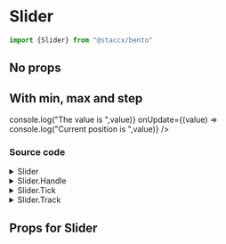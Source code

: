 
<Meta title="Components|Forms/Slider" component={Slider}/>


# Slider


```javascript
import {Slider} from "@staccx/bento"
```

## No props

<Preview>
  <Story name="Standard">
    <Slider />
  </Story>
</Preview>


## With min, max and step
<Preview>
  <Story name="Props">
    <Slider min={0} max={500} step={50} defaultValue={250} onChange={(value) => console.log("The value is ",value)} onUpdate={(value) => console.log("Current position is ",value)} />
  </Story>
</Preview>

### Source code

<details><summary>Slider</summary>
<p>

```bash

/**
 * @class Slider
 */

import React, { useState, useEffect } from "react"
import PropTypes from "prop-types"
import styled from "styled-components"
import {
  Slider as CompoundSlider,
  Rail,
  Handles,
  Tracks
} from "react-compound-slider"
import { applyVariants, spacing, color } from "../../../../theming"
import Handle from "./Slider.Handle"
import Track from "./Slider.Track"
import themeProps from "./Slider.themeProps"
import { componentCreateFactory } from "../../../../theming/utils/createVariantsFunctionFactory"

const Slider = ({
  variant,
  min = 0,
  max = 100,
  step = 10,
  onFocus,
  onKeyDown,
  onBlur,
  onUpdate,
  onChange,
  onSlideStart,
  defaultValue = 0,
  value,
  ...restProps
}) => {
  const [values, setValues] = useState([value || defaultValue])
  const [update, setUpdate] = useState([defaultValue])

  const handleUpdate = value => {
    setUpdate(value)
    onUpdate && onUpdate(update[0])
  }

  const handleChange = value => {
    setValues(values)
    onChange && onChange(value[0])
  }

  const handleStart = values => {
    setValues(values)
    onSlideStart && onSlideStart(values[0])
  }

  useEffect(() => {
    setValues([value])
  }, [value])

  return (
    <Container>
      <StyledSlider
        mode={1}
        step={step}
        domain={[min, max]}
        onUpdate={handleUpdate}
        onChange={handleChange}
        onSlideStart={handleStart}
        values={values}
        variant={variant}
        {...restProps}
      >
        <Rail>{({ getRailProps }) => <StyledRail {...getRailProps()} />}</Rail>
        <Handles>
          {({ handles, getHandleProps }) => (
            <div className="slider-handles">
              {handles.map((handle, index) => {
                const {
                  onKeyDown: handleKeyDown,
                  ...restHandleProps
                } = getHandleProps(handle.id)
                return (
                  <StyledHandle
                    key={handle.id}
                    handle={handle}
                    domain={[min, max]}
                    getHandleProps={getHandleProps}
                    variant={variant}
                    onFocus={onFocus}
                    onBlur={onBlur}
                    {...restHandleProps}
                    tabIndex={index}
                    onKeyDown={e => {
                      if (onKeyDown) {
                        onKeyDown(e.keyCode)
                      }
                      handleKeyDown(e)
                    }}
                  />
                )
              })}
            </div>
          )}
        </Handles>
        <Tracks right={false}>
          {({ tracks, getTrackProps }) => (
            <StyledTracks variant={variant}>
              {tracks.map(({ id, source, target }) => (
                <Track
                  key={id}
                  source={source}
                  target={target}
                  getTrackProps={getTrackProps}
                  variant={variant}
                />
              ))}
            </StyledTracks>
          )}
        </Tracks>
      </StyledSlider>
    </Container>
  )
}

const Container = styled.div`
  height: ${spacing.medium};
  padding-top: ${spacing.tiny};
  width: 100%;
  ${applyVariants(themeProps.container)};
`

const StyledSlider = styled(CompoundSlider)`
  position: relative;
  width: 100%;
  ${applyVariants(themeProps.slider)};
`

const StyledRail = styled.div`
  position: absolute;
  width: 100%;
  height: 14px;
  border-radius: 7px;
  cursor: pointer;
  background-color: ${color.gray};
  ${applyVariants(themeProps.rail)};
`

const StyledHandle = styled(Handle)`
  ${applyVariants(themeProps.handle)};
`

const StyledTracks = styled.div`
  ${applyVariants(themeProps.tracks)};
`

Slider.propTypes = {
  className: PropTypes.string,
  min: PropTypes.number,
  max: PropTypes.number,
  step: PropTypes.number,
  defaultValue: PropTypes.number,
  onChange: PropTypes.func,
  onKeyDown: PropTypes.func
}
Slider.themeProps = themeProps
Slider.createVariants = componentCreateFactory(Slider)

/** @component */
export default Slider

```

</p>
</details>

<details><summary>Slider.Handle</summary>
<p>

```bash
/**
 * @class SliderHandle
 */

import React from "react"
import PropTypes from "prop-types"
import styled from "styled-components"
import { applyVariants, color, spacing } from "../../../../theming"
import themeProps from "./Slider.Handle.themeProps"
import { componentCreateFactory } from "../../../../theming/utils/createVariantsFunctionFactory"

const SliderHandle = ({
  className,
  domain: [min, max],
  handle: { id, value, percent },
  ...restProps
}) => (
  <HandleButton
    type="button"
    role="slider"
    className={className}
    aria-valuemin={min}
    aria-valuemax={max}
    aria-valuenow={value}
    percent={percent}
    {...restProps}
  />
)

const HandleButton = styled.button`
  position: absolute;
  left: ${p => p.percent}%;
  margin-left: -11px;
  margin-top: -6px;
  z-index: 2;
  width: ${spacing.medium};
  height: ${spacing.medium};
  cursor: pointer;
  border: 0;
  border-radius: 50%;
  box-shadow: 0px 2px 6px rgba(0, 0, 0, 0.15);
  background-color: ${color.white};
  border: 1px solid ${color.line};
  transition: box-shadow 0.2s ease;

  &:focus,
  &:active,
  &:hover {
    outline: 0;
    box-shadow: 0px 2px 3px rgba(0, 0, 0, 0.15);
  }

  ${applyVariants(themeProps.handle)};
`

SliderHandle.defaultProps = {
  className: ""
}

SliderHandle.propTypes = {
  className: PropTypes.string,
  domain: PropTypes.array.isRequired,
  handle: PropTypes.shape({
    id: PropTypes.string.isRequired,
    value: PropTypes.number.isRequired,
    percent: PropTypes.number.isRequired
  }).isRequired,
  getHandleProps: PropTypes.func.isRequired
}
SliderHandle.themeProps = themeProps
SliderHandle.createVariants = componentCreateFactory(SliderHandle)

/** @component */
export default SliderHandle

```

</p>
</details>

<details><summary>Slider.Tick</summary>
<p>

```bash
/**
 * @class Slider
 */

import React from "react"
import PropTypes from "prop-types"
import styled from "styled-components"
import { applyVariants, color, font } from "../../../../theming"
import themeProps from "./Slider.Tick.themeProps"
import { componentCreateFactory } from "../../../../theming/utils/createVariantsFunctionFactory"

const SliderTick = ({ tick, count, format, className, ...restProps }) => (
  <div>
    <StartTick className={className} tick={tick} />
    <EndTick className={className} tick={tick} />
    {format(tick.value)}
  </div>
)

const StartTick = styled.button`
  position: absolute;
  left: ${p => p.tick.percent}%;
  margin-top: 14px;
  width: 1px;
  height: 5px;
  background-color: ${color.gray};
  ${applyVariants(themeProps.startTick)};
`
const EndTick = styled.button`
  position: absolute;
  left: ${p => p.tick.percent}%;
  margin-top: 22px;
  width: ${p => 100 / p.count};
  text-align: center;
  font-size: ${font.small};
  background-color: ${color.gray};
  ${applyVariants(themeProps.endTick)};
`

SliderTick.defaultProps = {
  className: ""
}

SliderTick.propTypes = {
  className: PropTypes.string,
  domain: PropTypes.array.isRequired,
  handle: PropTypes.shape({
    id: PropTypes.string.isRequired,
    value: PropTypes.number.isRequired,
    percent: PropTypes.number.isRequired
  }).isRequired,
  getHandleProps: PropTypes.func.isRequired
}
SliderTick.themeProps = themeProps
SliderTick.createVariants = componentCreateFactory(SliderTick)

/** @component */
export default SliderTick

```

</p>
</details>

<details><summary>Slider.Track</summary>
<p>

```bash
/**
 * @class Slider
 */

import React from "react"
import PropTypes from "prop-types"
import styled from "styled-components"
import { applyVariants, color } from "../../../../theming"
import themeProps from "./Slider.Track.themeProps"
import { componentCreateFactory } from "../../../../theming/utils/createVariantsFunctionFactory"

const SliderTrack = ({
  source,
  target,
  getTrackProps,
  className,
  ...restProps
}) => (
  <Track
    className={className}
    source={source}
    target={target}
    {...restProps}
    {...getTrackProps()}
  />
)

const Track = styled.div`
  position: absolute;
  left: ${p => p.source.percent}%;
  z-index: 1;
  width: ${p => p.target.percent - p.source.percent}%;
  height: 14px;
  cursor: pointer;
  border: 0;
  border-radius: 7px;
  background-color: ${color.primary};
  ${applyVariants(themeProps.track)};
`

SliderTrack.defaultProps = {
  className: ""
}

SliderTrack.propTypes = {
  className: PropTypes.string,
  source: PropTypes.shape({
    id: PropTypes.string.isRequired,
    value: PropTypes.number.isRequired,
    percent: PropTypes.number.isRequired
  }).isRequired,
  target: PropTypes.shape({
    id: PropTypes.string.isRequired,
    value: PropTypes.number.isRequired,
    percent: PropTypes.number.isRequired
  }).isRequired,
  getTrackProps: PropTypes.func.isRequired
}
SliderTrack.themeProps = themeProps
SliderTrack.createVariants = componentCreateFactory(SliderTrack)
/** @component */
export default SliderTrack

```

</p>
</details>

## Props for Slider
<Props of={Slider} />
